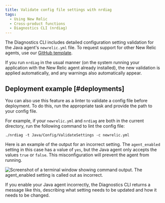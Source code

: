 ```yaml
---
title: Validate config file settings with nrdiag
tags:
  - Using New Relic
  - Cross-product functions
  - Diagnostics CLI (nrdiag)
---
```


The Diagnostics CLI includes detailed configuration setting validation for the Java agent's `newrelic.yml` file. To request support for other New Relic agents, use our [GitHub template](https://github.com/newrelic/newrelic-diagnostics-cli/issues/new?assignees=&labels=enhancement%2C+needs-triage&template=enhancement.md&title=).

If you run `nrdiag` in the usual manner (on the system running your application with the New Relic agent already installed), the new validation is applied automatically, and any warnings also automatically appear.

## Deployment example [#deployments]

You can also use this feature as a linter to validate a config file before deployment. To do this, run the appropriate task and provide the path to your config file.

For example, if your `newrelic.yml` and `nrdiag` are both in the current directory, run the following command to lint the config file:

```
./nrdiag -t Java/Config/ValidateSettings -c newrelic.yml
```

Here is an example of the output for an incorrect setting. The `agent_enabled` setting in this case has a value of `yes`, but the Java agent only accepts the values `true` or `false`. This misconfiguration will prevent the agent from running.

![Screenshot of a terminal window showing command output. The agent_enabled setting is called out as incorrect.](./images/agent_enabled.png "agent_enabled.png")

<figcaption>
  If you enable your Java agent incorrectly, the Diagnostics CLI returns a message like this, describing what setting needs to be updated and how it needs to be changed.
</figcaption>
